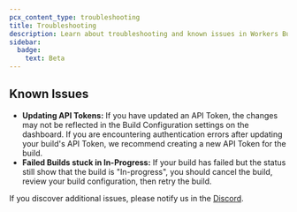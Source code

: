 ```yaml
---
pcx_content_type: troubleshooting
title: Troubleshooting
description: Learn about troubleshooting and known issues in Workers Builds.
sidebar:
  badge:
    text: Beta
---
```


## Known Issues

- **Updating API Tokens:** If you have updated an API Token, the changes may not be reflected in the Build Configuration settings on the dashboard. If you are encountering authentication errors after updating your build's API Token, we recommend creating a new API Token for the build.
- **Failed Builds stuck in In-Progress:** If your build has failed but the status still show that the build is "In-progress", you should cancel the build, review your build configuration, then retry the build.

If you discover additional issues, please notify us in the [Discord](https://discord.cloudflare.com).
